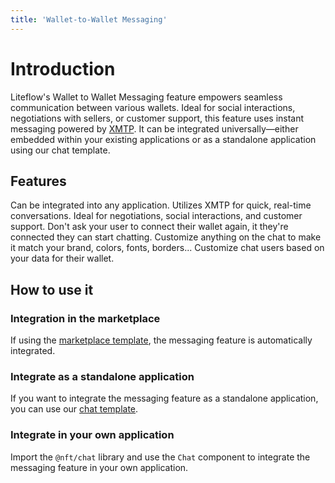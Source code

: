 ```yaml
---
title: 'Wallet-to-Wallet Messaging'
---
```



# Introduction

Liteflow's Wallet to Wallet Messaging feature empowers seamless communication between various wallets. Ideal for social interactions, negotiations with sellers, or customer support, this feature uses instant messaging powered by [XMTP](https://xmtp.org/). It can be integrated universally—either embedded within your existing applications or as a standalone application using our chat template.

## Features

<Cards num={3}>
  <Card title="Universal Compatibility">
    Can be integrated into any application.
  </Card>
  <Card title="Instant Messaging">
    Utilizes XMTP for quick, real-time conversations.
  </Card>
  <Card title="Multiple Use-Cases">
    Ideal for negotiations, social interactions, and customer support.
  </Card>
  <Card title="Seamless wallet integration">
    Don't ask your user to connect their wallet again, it they're connected they
    can start chatting.
  </Card>
  <Card title="Custom theme">
    Customize anything on the chat to make it match your brand, colors, fonts,
    borders...
  </Card>
  <Card title="Custom user profiles">
    Customize chat users based on your data for their wallet.
  </Card>
</Cards>

## How to use it

<Steps>

### Integration in the marketplace

If using the [marketplace template](/template/marketplace), the messaging feature is automatically integrated.

### Integrate as a standalone application

If you want to integrate the messaging feature as a standalone application, you can use our [chat template](/template/chat).

### Integrate in your own application

Import the `@nft/chat` library and use the `Chat` component to integrate the messaging feature in your own application.

</Steps>
